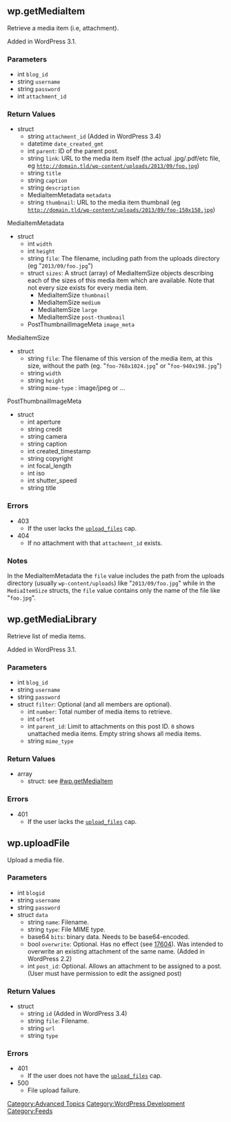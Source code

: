 == wp.getMediaItem ==

Retrieve a media item (i.e, attachment).

Added in WordPress 3.1.

=== Parameters ===

* int <tt>blog_id</tt>
* string <tt>username</tt>
* string <tt>password</tt>
* int <tt>attachment_id</tt>

=== Return Values ===

* struct
** string <tt>attachment_id</tt> (Added in WordPress 3.4)
** datetime <tt>date_created_gmt</tt>
** int <tt>parent</tt>: ID of the parent post.
** string <tt>link</tt>: URL to the media item itself (the actual .jpg/.pdf/etc file, eg <tt>http://domain.tld/wp-content/uploads/2013/09/foo.jpg</tt>)
** string <tt>title</tt>
** string <tt>caption</tt>
** string <tt>description</tt>
** MediaItemMetadata <tt>metadata</tt>
** string <tt>thumbnail</tt>: URL to the media item thumbnail (eg <tt>http://domain.tld/wp-content/uploads/2013/09/foo-150x150.jpg</tt>)

MediaItemMetadata
* struct
** int <tt>width</tt>
** int <tt>height</tt>
** string <tt>file</tt>: The filename, including path from the uploads directory (eg "<tt>2013/09/foo.jpg</tt>")
** struct <tt>sizes</tt>: A struct (array) of MediaItemSize objects describing each of the sizes of this media item which are available. Note that not every size exists for every media item.
*** MediaItemSize <tt>thumbnail</tt>
*** MediaItemSize <tt>medium</tt>
*** MediaItemSize <tt>large</tt>
*** MediaItemSize <tt>post-thumbnail</tt>
** PostThumbnailImageMeta <tt>image_meta</tt> 

MediaItemSize
* struct
** string <tt>file</tt>: The filename of this version of the media item, at this size, without the path (eg. "<tt>foo-768x1024.jpg</tt>" or "<tt>foo-940x198.jpg</tt>")
** string <tt>width</tt>
** string <tt>height</tt>
** string <tt>mime-type</tt> : image/jpeg or ...

PostThumbnailImageMeta
* struct
** int aperture
** string credit
** string camera
** string caption
** int created_timestamp
** string copyright
** int focal_length
** int iso
** int shutter_speed
** string title

=== Errors ===

* 403
** If the user lacks the <tt>[[Roles_and_Capabilities#upload_files|upload_files]]</tt> cap.
* 404
** If no attachment with that <tt>attachment_id</tt> exists.

=== Notes ===

In the MediaItemMetadata the <tt>file</tt> value includes the path from the uploads directory (usually <tt>wp-content/uploads</tt>) like "<tt>2013/09/foo.jpg</tt>" while in the <tt>MediaItemSize</tt> structs, the <tt>file</tt> value contains only the name of the file like "<tt>foo.jpg</tt>".

== wp.getMediaLibrary ==

Retrieve list of media items.

Added in WordPress 3.1.

=== Parameters ===

* int <tt>blog_id</tt>
* string <tt>username</tt>
* string <tt>password</tt>
* struct <tt>filter</tt>: Optional (and all members are optional).
** int <tt>number</tt>: Total number of media items to retrieve.
** int <tt>offset</tt>
** int <tt>parent_id</tt>: Limit to attachments on this post ID. <tt>0</tt> shows unattached media items. Empty string shows all media items.
** string <tt>mime_type</tt>

=== Return Values ===

* array
** struct: see [[#wp.getMediaItem]]

=== Errors ===

* 401
** If the user lacks the <tt>[[Roles_and_Capabilities#upload_files|upload_files]]</tt> cap.

== wp.uploadFile ==

Upload a media file.

=== Parameters ===

* int <tt>blogid</tt>
* string <tt>username</tt>
* string <tt>password</tt>
* struct <tt>data</tt>
** string <tt>name</tt>: Filename.
** string <tt>type</tt>: File MIME type.
** base64 <tt>bits</tt>: binary data. Needs to be base64-encoded.
** bool <tt>overwrite</tt>: Optional. Has no effect (see [https://core.trac.wordpress.org/ticket/17604#no0 17604]). Was intended to overwrite an existing attachment of the same name. (Added in WordPress 2.2)
** int <tt>post_id</tt>: Optional. Allows an attachment to be assigned to a post. (User must have permission to edit the assigned post)

=== Return Values ===

* struct
** string <tt>id</tt> (Added in WordPress 3.4)
** string <tt>file</tt>: Filename.
** string <tt>url</tt>
** string <tt>type</tt>

=== Errors ===

* 401
** If the user does not have the <tt>[[Roles_and_Capabilities#upload_files|upload_files]]</tt> cap.
* 500
** File upload failure.

[[Category:Advanced Topics]]
[[Category:WordPress Development]]
[[Category:Feeds]]